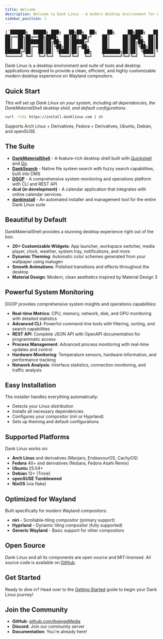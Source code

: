 ```yaml
---
title: Welcome
description: Welcome to Dank Linux - A modern desktop environment for Wayland
sidebar_position: 1
---
```


<div style={{textAlign: 'center', margin: '2rem 0 1rem 0'}}>
<pre className="ascii-art" style={{textAlign: 'left'}}>{`██████╗  █████╗ ███╗   ██╗██╗  ██╗    ██╗     ██╗███╗   ██╗██╗   ██╗██╗  ██╗
██╔══██╗██╔══██╗████╗  ██║██║ ██╔╝    ██║     ██║████╗  ██║██║   ██║╚██╗██╔╝
██║  ██║███████║██╔██╗ ██║█████╔╝     ██║     ██║██╔██╗ ██║██║   ██║ ╚███╔╝
██║  ██║██╔══██║██║╚██╗██║██╔═██╗     ██║     ██║██║╚██╗██║██║   ██║ ██╔██╗
██████╔╝██║  ██║██║ ╚████║██║  ██╗    ███████╗██║██║ ╚████║╚██████╔╝██╔╝ ██╗
╚═════╝ ╚═╝  ╚═╝╚═╝  ╚═══╝╚═╝  ╚═╝    ╚══════╝╚═╝╚═╝  ╚═══╝ ╚═════╝ ╚═╝  ╚═╝`}</pre>
</div>

Dank Linux is a desktop environment and suite of tools and desktop applications designed to provide a clean, efficient, and highly customizable modern desktop experience on Wayland compositors.

## Quick Start

*This will set up Dank Linux on your system, including all dependencies, the DankMaterialShell desktop shell, and default configurations.*

```bash
curl -fsSL https://install.danklinux.com | sh
```

Supports Arch Linux + Derivatives, Fedora + Derivatives, Ubuntu, Debian, and openSUSE.

## The Suite

- **[DankMaterialShell](dankmaterialshell/)** - A feature-rich desktop shell built with [Quickshell](https://quickshell.org/) and [Go](https://golang.org/).
- **[DankSearch](danksearch/)** - Native file system search with fuzzy search capabilities, built into DMS
- **[DGOP](dgop/)** - A comprehensive system monitoring and operations platform with CLI and REST API
- **dcal (in development)** - A calendar application that integrates with online calendar services.
- **[dankinstall](danklinux/)** - An automated installer and management tool for the entire Dank Linux suite

## Beautiful by Default

DankMaterialShell provides a stunning desktop experience right out of the box:
- **20+ Customizable Widgets**: App launcher, workspace switcher, media player, clock, weather, system tray, notifications, and more
- **Dynamic Theming**: Automatic color schemes generated from your wallpaper using matugen
- **Smooth Animations**: Polished transitions and effects throughout the desktop
- **Material Design**: Modern, clean aesthetics inspired by Material Design 3

## Powerful System Monitoring

DGOP provides comprehensive system insights and operations capabilities:
- **Real-time Metrics**: CPU, memory, network, disk, and GPU monitoring with detailed statistics
- **Advanced CLI**: Powerful command-line tools with filtering, sorting, and search capabilities
- **REST API**: Complete JSON API with OpenAPI documentation for programmatic access
- **Process Management**: Advanced process monitoring with real-time updates and control
- **Hardware Monitoring**: Temperature sensors, hardware information, and performance tracking
- **Network Analysis**: Interface statistics, connection monitoring, and traffic analysis

## Easy Installation

The installer handles everything automatically:
- Detects your Linux distribution
- Installs all necessary dependencies
- Configures your compositor (niri or Hyprland)
- Sets up theming and default configurations

## Supported Platforms

Dank Linux works on:
- **Arch Linux** and derivatives (Manjaro, EndeavourOS, CachyOS)
- **Fedora** 40+ and derivatives (Nobara, Fedora Asahi Remix)
- **Ubuntu** 25.04+
- **Debian** 13+ (Trixie)
- **openSUSE Tumbleweed**
- **NixOS** (via flake)

## Optimized for Wayland

Built specifically for modern Wayland compositors:
- **niri** - Scrollable-tiling compositor (primary support)
- **Hyprland** - Dynamic tiling compositor (fully supported)
- **Generic Wayland** - Basic support for other compositors

## Open Source

Dank Linux and all its components are open source and MIT-licensed. All source code is available on [GitHub](https://github.com/AvengeMedia).

## Get Started

Ready to dive in? Head over to the [Getting Started](getting-started) guide to begin your Dank Linux journey!

## Join the Community

- **GitHub**: [github.com/AvengeMedia](https://github.com/AvengeMedia)
- **Discord**: Join our community server
- **Documentation**: You're already here!
